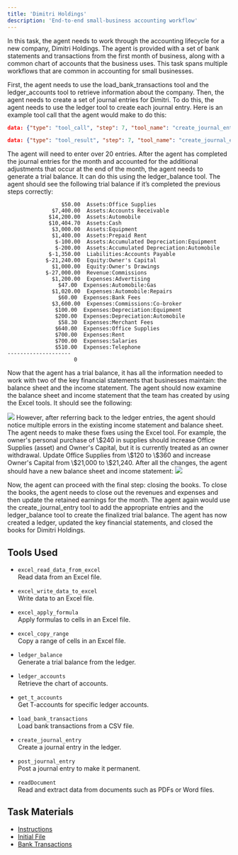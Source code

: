```yaml
---
title: 'Dimitri Holdings'
description: 'End-to-end small-business accounting workflow'
---
```


In this task, the agent needs to work through the accounting lifecycle for a new company, Dimitri Holdings. The agent is provided with a set of bank statements and transactions from the first month of business, along with a common chart of accounts that the business uses. This task spans multiple workflows that are common in accounting for small businesses.

First, the agent needs to use the load_bank_transactions tool and the ledger_accounts tool to retrieve information about the company. Then, the agent needs to create a set of journal entries for Dimitri. To do this, the agent needs to use the ledger tool to create each journal entry. Here is an example tool call that the agent would make to do this: 

```json
data: {"type": "tool_call", "step": 7, "tool_name": "create_journal_entry", "arguments": {"date": "2024/06/01", "description": "Prepaid rent (3 months)", "lines": [{"account": "Expenses:Rent", "debit": 2100.0}, {"account": "Assets:Cash", "credit": 2100.0}]}, "description": "Executing create journal entry", "timestamp": "2025-09-07T22:10:35.103612"}

data: {"type": "tool_result", "step": 7, "tool_name": "create_journal_entry", "result": {"result": "{\"entry_id\": \"JE_20250907221035104607\", \"status\": \"draft\", \"message\": \"Draft journal entry JE_20250907221035104607 created successfully. Use post_journal_entry to make it permanent.\"}"}, "timestamp": "2025-09-07T22:10:35.188227"}
```

The agent will need to enter over 20 entries. After the agent has completed the journal entries for the month and accounted for the additional adjustments that occur at the end of the month, the agent needs to generate a trial balance. It can do this using the ledger_balance tool. The agent should see the following trial balance if it’s completed the previous steps correctly:

```
                 $50.00  Assets:Office Supplies
              $7,400.00  Assets:Accounts Receivable
             $14,200.00  Assets:Automobile
             $10,404.70  Assets:Cash
              $3,000.00  Assets:Equipment
              $1,400.00  Assets:Prepaid Rent
               $-100.00  Assets:Accumulated Depreciation:Equipment
               $-200.00  Assets:Accumulated Depreciation:Automobile
             $-1,350.00  Liabilities:Accounts Payable
            $-21,240.00  Equity:Owner's Capital
              $1,000.00  Equity:Owner's Drawings
            $-27,000.00  Revenue:Commissions
              $1,200.00  Expenses:Advertising
                $47.00  Expenses:Automobile:Gas
              $1,020.00  Expenses:Automobile:Repairs
                $60.00  Expenses:Bank Fees
              $3,600.00  Expenses:Commissions:Co-broker
               $100.00  Expenses:Depreciation:Equipment
               $200.00  Expenses:Depreciation:Automobile
                $58.30  Expenses:Merchant Fees
               $640.00  Expenses:Office Supplies
               $700.00  Expenses:Rent
               $700.00  Expenses:Salaries
               $510.00  Expenses:Telephone
--------------------
                     0
```


Now that the agent has a trial balance, it has all the information needed to work with two of the key financial statements that businesses maintain: the balance sheet and the income statement. The agent should now examine the balance sheet and income statement that the team has created by using the Excel tools. It should see the following: 
<Frame caption="Excel sheet excerpt of Income Statement and Balance Sheet">
  <img src="/images/initial_income_statement_and_balance.png" />
</Frame>
However, after referring back to the ledger entries, the agent should notice multiple errors in the existing income statement and balance sheet. The agent needs to make these fixes using the Excel tool. For example, the owner's personal purchase of \$240 in supplies should increase Office Supplies (asset) and Owner's Capital, but it is currently treated as an owner withdrawal. Update Office Supplies from \$120 to \$360 and increase Owner's Capital from \$21,000 to \$21,240. After all the changes, the agent should have a new balance sheet and income statement: 
<Frame caption="Excel sheet excerpt of correct Income Statement and Balance Sheet">
  <img src="/images/correct_income_statement_and_balance.png" />
</Frame>

Now, the agent can proceed with the final step: closing the books. To close the books, the agent needs to close out the revenues and expenses and then update the retained earnings for the month. The agent again would use the create_journal_entry tool to add the appropriate entries and the ledger_balance tool to create the finalized trial balance. The agent has now created a ledger, updated the key financial statements, and closed the books for Dimitri Holdings.

## Tools Used

- `excel_read_data_from_excel`  
  Read data from an Excel file.

- `excel_write_data_to_excel`  
  Write data to an Excel file.

- `excel_apply_formula`  
  Apply formulas to cells in an Excel file.

- `excel_copy_range`  
  Copy a range of cells in an Excel file.

- `ledger_balance`  
  Generate a trial balance from the ledger.

- `ledger_accounts`  
  Retrieve the chart of accounts.

- `get_t_accounts`  
  Get T-accounts for specific ledger accounts.

- `load_bank_transactions`  
  Load bank transactions from a CSV file.

- `create_journal_entry`  
  Create a journal entry in the ledger.

- `post_journal_entry`  
  Post a journal entry to make it permanent.

- `readDocument`  
  Read and extract data from documents such as PDFs or Word files.

## Task Materials

- [Instructions](/files/dimitri-holdings/Instructions.pdf)
- [Initial File](/files/dimitri-holdings/InitState.xlsx)
- [Bank Transactions](/files/dimitri-holdings/Bank_Transactions.csv)